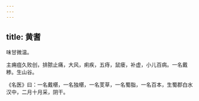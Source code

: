 ```yaml
---
---
---
```

title: 黄耆
---



味甘微温。

主痈疽久败创，排脓止痛，大风，痢疾，五痔，鼠瘘，补虚，小儿百病。一名戴糁。生山谷。

《名医》曰：一名戴椹，一名独椹，一名芰草，一名蜀脂，一名百本，生蜀郡白水汉中，二月十月采，阴干。